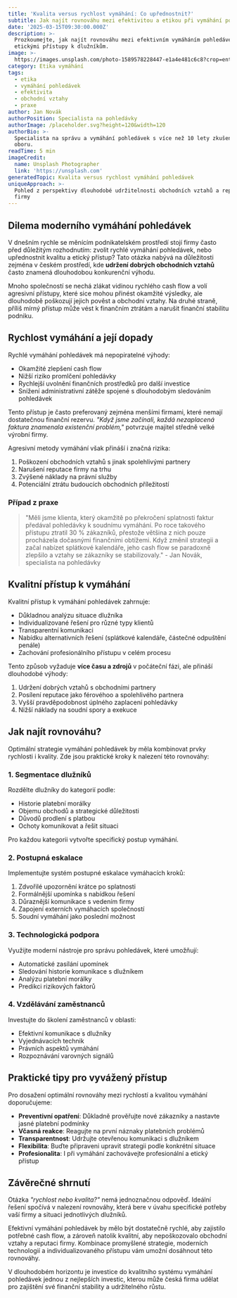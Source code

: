 ```yaml
---
title: 'Kvalita versus rychlost vymáhání: Co upřednostnit?'
subtitle: Jak najít rovnováhu mezi efektivitou a etikou při vymáhání pohledávek
date: '2025-03-15T09:30:00.000Z'
description: >-
  Prozkoumejte, jak najít rovnováhu mezi efektivním vymáháním pohledávek a
  etickými přístupy k dlužníkům.
image: >-
  https://images.unsplash.com/photo-1589578228447-e1a4e481c6c8?crop=entropy&cs=tinysrgb&fit=max&fm=jpg&ixid=M3w3MjA5MjJ8MHwxfHJhbmRvbXx8fHx8fHx8fDE3NDIwNjk1NDl8&ixlib=rb-4.0.3&q=80&w=1080
category: Etika vymáhání
tags:
  - etika
  - vymáhání pohledávek
  - efektivita
  - obchodní vztahy
  - praxe
author: Jan Novák
authorPosition: Specialista na pohledávky
authorImage: /placeholder.svg?height=120&width=120
authorBio: >-
  Specialista na správu a vymáhání pohledávek s více než 10 lety zkušeností v
  oboru.
readTime: 5 min
imageCredit:
  name: Unsplash Photographer
  link: 'https://unsplash.com'
generatedTopic: Kvalita versus rychlost vymáhání pohledávek
uniqueApproach: >-
  Pohled z perspektivy dlouhodobé udržitelnosti obchodních vztahů a reputace
  firmy
---
```


## Dilema moderního vymáhání pohledávek

V dnešním rychle se měnícím podnikatelském prostředí stojí firmy často před důležitým rozhodnutím: zvolit rychlé vymáhání pohledávek, nebo upřednostnit kvalitu a etický přístup? Tato otázka nabývá na důležitosti zejména v českém prostředí, kde **udržení dobrých obchodních vztahů** často znamená dlouhodobou konkurenční výhodu.

Mnoho společností se nechá zlákat vidinou rychlého cash flow a volí agresivní přístupy, které sice mohou přinést okamžité výsledky, ale dlouhodobě poškozují jejich pověst a obchodní vztahy. Na druhé straně, příliš mírný přístup může vést k finančním ztrátám a narušit finanční stabilitu podniku.

## Rychlost vymáhání a její dopady

Rychlé vymáhání pohledávek má nepopiratelné výhody:

- Okamžité zlepšení cash flow
- Nižší riziko promlčení pohledávky
- Rychlejší uvolnění finančních prostředků pro další investice
- Snížení administrativní zátěže spojené s dlouhodobým sledováním pohledávek

Tento přístup je často preferovaný zejména menšími firmami, které nemají dostatečnou finanční rezervu. *"Když jsme začínali, každá nezaplacená faktura znamenala existenční problém,"* potvrzuje majitel středně velké výrobní firmy.

Agresivní metody vymáhání však přináší i značná rizika:

1. Poškození obchodních vztahů s jinak spolehlivými partnery
2. Narušení reputace firmy na trhu
3. Zvýšené náklady na právní služby
4. Potenciální ztrátu budoucích obchodních příležitostí

### Případ z praxe

> "Měli jsme klienta, který okamžitě po překročení splatnosti faktur předával pohledávky k soudnímu vymáhání. Po roce takového přístupu ztratil 30 % zákazníků, přestože většina z nich pouze procházela dočasnými finančními obtížemi. Když změnil strategii a začal nabízet splátkové kalendáře, jeho cash flow se paradoxně zlepšilo a vztahy se zákazníky se stabilizovaly." - Jan Novák, specialista na pohledávky

## Kvalitní přístup k vymáhání

Kvalitní přístup k vymáhání pohledávek zahrnuje:

- Důkladnou analýzu situace dlužníka
- Individualizované řešení pro různé typy klientů
- Transparentní komunikaci
- Nabídku alternativních řešení (splátkové kalendáře, částečné odpuštění penále)
- Zachování profesionálního přístupu v celém procesu

Tento způsob vyžaduje **více času a zdrojů** v počáteční fázi, ale přináší dlouhodobé výhody:

1. Udržení dobrých vztahů s obchodními partnery
2. Posílení reputace jako férovéhoo a spolehlivého partnera
3. Vyšší pravděpodobnost úplného zaplacení pohledávky
4. Nižší náklady na soudní spory a exekuce

## Jak najít rovnováhu?

Optimální strategie vymáhání pohledávek by měla kombinovat prvky rychlosti i kvality. Zde jsou praktické kroky k nalezení této rovnováhy:

### 1. Segmentace dlužníků

Rozdělte dlužníky do kategorií podle:
- Historie platební morálky
- Objemu obchodů a strategické důležitosti
- Důvodů prodlení s platbou
- Ochoty komunikovat a řešit situaci

Pro každou kategorii vytvořte specifický postup vymáhání.

### 2. Postupná eskalace

Implementujte systém postupné eskalace vymáhacích kroků:

1. Zdvořilé upozornění krátce po splatnosti
2. Formálnější upomínka s nabídkou řešení
3. Důraznější komunikace s vedením firmy
4. Zapojení externích vymáhacích společností
5. Soudní vymáhání jako poslední možnost

### 3. Technologická podpora

Využijte moderní nástroje pro správu pohledávek, které umožňují:
- Automatické zasílání upomínek
- Sledování historie komunikace s dlužníkem
- Analýzu platební morálky
- Predikci rizikových faktorů

### 4. Vzdělávání zaměstnanců

Investujte do školení zaměstnanců v oblasti:
- Efektivní komunikace s dlužníky
- Vyjednávacích technik
- Právních aspektů vymáhání
- Rozpoznávání varovných signálů

## Praktické tipy pro vyvážený přístup

Pro dosažení optimální rovnováhy mezi rychlostí a kvalitou vymáhání doporučujeme:

- **Preventivní opatření**: Důkladně prověřujte nové zákazníky a nastavte jasné platební podmínky
- **Včasná reakce**: Reagujte na první náznaky platebních problémů
- **Transparentnost**: Udržujte otevřenou komunikaci s dlužníkem
- **Flexibilita**: Buďte připraveni upravit strategii podle konkrétní situace
- **Profesionalita**: I při vymáhání zachovávejte profesionální a etický přístup

## Závěrečné shrnutí

Otázka *"rychlost nebo kvalita?"* nemá jednoznačnou odpověď. Ideální řešení spočívá v nalezení rovnováhy, která bere v úvahu specifické potřeby vaší firmy a situaci jednotlivých dlužníků.

Efektivní vymáhání pohledávek by mělo být dostatečně rychlé, aby zajistilo potřebné cash flow, a zároveň natolik kvalitní, aby nepoškozovalo obchodní vztahy a reputaci firmy. Kombinace promyšlené strategie, moderních technologií a individualizovaného přístupu vám umožní dosáhnout této rovnováhy.

V dlouhodobém horizontu je investice do kvalitního systému vymáhání pohledávek jednou z nejlepších investic, kterou může česká firma udělat pro zajištění své finanční stability a udržitelného růstu. 
